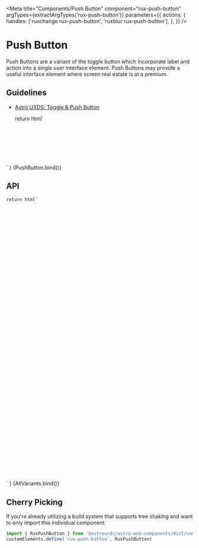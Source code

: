 
<Meta
    title="Components/Push Button"
    component="rux-push-button"
    argTypes={extractArgTypes('rux-push-button')}
    parameters={{
        actions: {
            handles: ['ruxchange rux-push-button', 'ruxblur rux-push-button'],
        },
    }}
/>

# Push Button

Push Buttons are a variant of the toggle button which incorporate label and action into a single user interface element. Push Buttons may provide a useful interface element where screen real estate is at a premium.

## Guidelines

-   [Astro UXDS: Toggle & Push Button](http://www.astrouxds.com/ui-components/toggle)

    return html`
<div style="padding: 10%; display: flex; justify-content: center;">
    <rux-push-button
        label=${args.label}
        .size=${args.size}
        ?checked=${args.checked}
        ?disabled=${args.disabled}
        .icon=${args.icon}
        ?icon-only=${args.iconOnly}
        name=${args.name}
        value=${args.value}
    ></rux-push-button>
</div>
    `
}

<Canvas>
    <Story
        args={{
            label: "Push Button",
            checked: false,    
            disabled: false,
            icon: "",
            iconOnly: false,
            name: "",
            size: "medium",
            value: ""
        }}
        argTypes={{
            size: { control: "select"}
        }}
        name="Push Button"
    >
        {PushButton.bind()}
    </Story>
</Canvas>

## API

<ArgsTable of="rux-push-button" />

    return html`
<style>
    .button-list {
        list-style-type: none;
        margin: 0 1rem 0 0;
        padding: 0;
        display: flex;
        flex-flow: column;
    }
    .button-list li {
        margin: 0 1rem 1rem 0;
        display: flex;
    }
    .button-list li rux-button:not(:last-child) {
        margin-right: 1rem;
    }
</style>
<div
    style="padding: 8vh 2vw; display: flex; flex-flow: row wrap; justify-content: space-evenly;"
>
    <ul class="button-list">
        <li>
            <rux-push-button
                label="Push button small"
                size="small"
            ></rux-push-button>
        </li>
        <li>
            <rux-push-button
                label="Push button medium"
            ></rux-push-button>
        </li>
        <li>
            <rux-push-button
                label="Push button large"
                size="large"
            ></rux-push-button>
        </li>
        <li>
            <rux-push-button
                checked
                label="Push button checked"
            ></rux-push-button>
        </li>
        <li>
            <rux-push-button
                disabled
                label="Push button disabled"
            ></rux-push-button>
        </li>
        <li>
            <rux-push-button
                checked
                disabled
                label="Push button disabled checked"
            ></rux-push-button>
        </li>
    </ul>
</div>
`
}

<Canvas>
    <Story
        name="All Variants"
        argTypes={{
            checked: { table: { disable: true } },
            disabled: { table: { disable: true } },
            icon: { table: { disable: true } },
            iconOnly: { table: { disable: true } },
            size: { table: { disable: true } },
            label: { table: { disable: true } },
            name: { table: { disable: true } },
            value: { table: { disable: true } }
        }}
    >
        {AllVariants.bind()}
    </Story>
</Canvas>

## Cherry Picking

If you're already utilizing a build system that supports tree shaking and want to only import this individual component:

```js
import { RuxPushButton } from '@astrouxds/astro-web-components/dist/components/rux-push-button'
customElements.define('rux-push-button', RuxPushButton)
```
